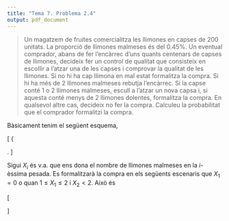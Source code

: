 ```yaml
---
title: "Tema 7. Problema 2.4"
output: pdf_document
---
```


> Un magatzem de fruites comercialitza les llimones en capses de 200 unitats. La proporció de llimones malmeses és del 0.45%. Un eventual comprador, abans de fer l'encàrrec d'uns quants centenars de capses de llimones, decideix fer un control de qualitat que consisteix en escollir a l'atzar una de les capses i comprovar la qualitat de les llimones. Si no hi ha cap llimona en mal estat formalitza la compra. Si hi ha més de 2 llimones malmeses rebutja l'encàrrec. Si la capse conté 1 o 2 llimones malmeses, escull a l'atzar un nova capsa i, si aquesta conté menys de 2 llimones dolentes, formalitza la compra. En qualsevol altre cas, decideix no fer la compra. Calculeu la probabilitat que el comprador formalitzi la compra.

Bàsicament tenim el següent esquema,

\[
\left\{
\begin{array}{lcl}
\text{Si $X_1 = 0$} &\;\;& \text{es compra}   \\
\text{Si $1\leq X_1 \leq 2$} &\;\;&  
\text{aleshores } \left\{
\begin{array}{lcl}
\text{si $X_2 < 2$} &\;\;& \text{es compra}   \\
\text{si $X_2 \geq 2$} &\;\;& \text{es rebutja}  
\end{array}
\right. \\
\text{Si $X_1 > 2$} &\;\;& \text{es rebutja}   \\
\end{array}
\right.
\]

Sigui $X_i$ és v.a. que ens dona el nombre de llimones malmeses en la $i$-èssima pesada. Es formalitzarà la compra en els següents escenaris que $X_1 = 0$ o quan $1\leq X_1 \leq 2$ i $X_2 < 2$. Això és

\[
\begin{array}{rcl}
P(\text{"formalitzar la compra""}) &=& P(\{X_1 = 0\} \cup \{ (1\leq X_1 \leq 2) \cap (X_2 < 2) \}) \\
 &=& P(X_1 = 0) + P(1\leq X_1 \leq 2) P(X_2 < 2 \;|\; 1\leq X_1 \leq 2) \\
 &=& P(X_1 = 0) + \left[P(X_1 = 1) + P(X_1 = 2)\right] \left[P(X_2 = 0) + P(X_2 = 1)\right] \\
 &=& `r pbinom(0, 200, 0.0045)` + (`r dbinom(1, 200, 0.0045)` + `r dbinom(2, 200, 0.0045)`) (`r dbinom(0, 200, 0.0045)` + `r dbinom(1, 200, 0.0045)`) \\
 &=& `r pbinom(0, 200, 0.0045) + (pbinom(2, 200, 0.0045)-pbinom(0, 200, 0.0045)) * pbinom(1, 200, 0.0045)`.
\end{array}
\]

